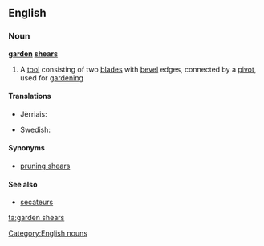 ==English==

===Noun===
'''[[garden]] [[shears]]'''

# {{context|plurale tantum|lang=en}} A [[tool]] consisting of two [[blade]]s with [[bevel]] edges, connected by a [[pivot]], used for [[gardening]]

====Translations====
{{trans-top|a tool}}
* Jèrriais: {{tø|roa-jer|chîsieaux d'gardîn|m-p}}
{{trans-mid}}
* Swedish: {{t-|sv|trädgårdssax|c}}
{{trans-bottom}}

====Synonyms====
* [[pruning shears]]

====See also====
* [[secateurs]]

[[Category:English nouns]]

[[ta:garden shears]]